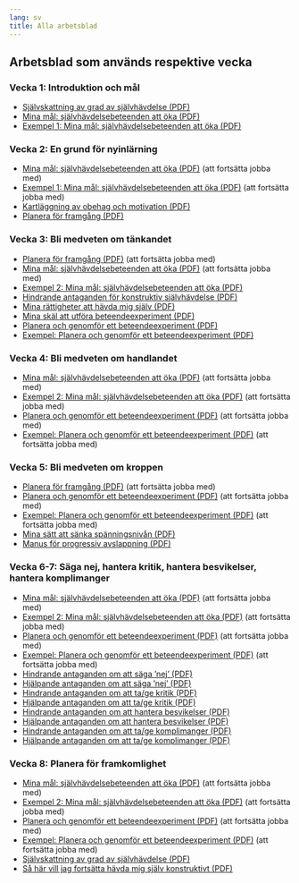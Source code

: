 ```yaml
---
lang: sv
title: Alla arbetsblad
---
```


## Arbetsblad som används respektive vecka

### Vecka 1: Introduktion och mål

  - [Självskattning av grad av självhävdelse (PDF)](forms/100respekt-skattning-situation-relation.pdf)
  - [Mina mål: självhävdelsebeteenden att öka (PDF)](forms/100respekt-SMARTa-mal.pdf)
  - [Exempel 1: Mina mål: självhävdelsebeteenden att öka (PDF)](forms/100respekt-exempel-1-SMARTa-mal.pdf)

### Vecka 2: En grund för nyinlärning

  - [Mina mål: självhävdelsebeteenden att öka (PDF)](forms/100respekt-SMARTa-mal.pdf) (att fortsätta jobba med)
  - [Exempel 1: Mina mål: självhävdelsebeteenden att öka (PDF)](forms/100respekt-exempel-1-SMARTa-mal.pdf) (att fortsätta jobba med)
  - [Kartläggning av obehag och motivation (PDF)](forms/100respekt-obehag-motivation-reflektion.pdf)
  - [Planera för framgång (PDF)](forms/100respekt-planera-traning.pdf)

### Vecka 3: Bli medveten om tänkandet

  - [Planera för framgång (PDF)](forms/100respekt-planera-traning.pdf) (att fortsätta jobba med)
  - [Mina mål: självhävdelsebeteenden att öka (PDF)](forms/100respekt-SMARTa-mal.pdf) (att fortsätta jobba med)
  - [Exempel 2: Mina mål: självhävdelsebeteenden att öka (PDF)](forms/100respekt-exempel-2-SMARTa-mal.pdf) 
  - [Hindrande antaganden för konstruktiv självhävdelse (PDF)](forms/100respekt-hindrande-antaganden-sjalvhavdelse.pdf)
  - [Mina rättigheter att hävda mig själv (PDF)](forms/100respekt-mina-rattigheter.pdf)
  - [Mina skäl att utföra beteendeexperiment (PDF)](forms/100respekt-mina-skal-beteendeexperiment.pdf)
  - [Planera och genomför ett beteendeexperiment (PDF)](forms/100respekt-beteendeexperiment.pdf)
  - [Exempel: Planera och genomför ett beteendeexperiment (PDF)](forms/100respekt-exempel-beteendeexperiment.pdf)

### Vecka 4: Bli medveten om handlandet

  - [Mina mål: självhävdelsebeteenden att öka (PDF)](forms/100respekt-SMARTa-mal.pdf) (att fortsätta jobba med)
  - [Exempel 2: Mina mål: självhävdelsebeteenden att öka (PDF)](forms/100respekt-exempel-2-SMARTa-mal.pdf) (att fortsätta jobba med)
  - [Planera och genomför ett beteendeexperiment (PDF)](forms/100respekt-beteendeexperiment.pdf) (att fortsätta jobba med)
  - [Exempel: Planera och genomför ett beteendeexperiment (PDF)](forms/100respekt-exempel-beteendeexperiment.pdf) (att fortsätta jobba med)

### Vecka 5: Bli medveten om kroppen

  - [Planera för framgång (PDF)](forms/100respekt-planera-traning.pdf) (att fortsätta jobba med)
  - [Planera och genomför ett beteendeexperiment (PDF)](forms/100respekt-beteendeexperiment.pdf) (att fortsätta jobba med)
  - [Exempel: Planera och genomför ett beteendeexperiment (PDF)](forms/100respekt-exempel-beteendeexperiment.pdf) (att fortsätta jobba med)
  - [Mina sätt att sänka spänningsnivån (PDF)](forms/100respekt-avslappningstekniker.pdf)
  - [Manus för progressiv avslappning (PDF)](forms/100respekt-manus-progressiv-avslappning.pdf)

### Vecka 6-7: Säga nej, hantera kritik, hantera besvikelser, hantera komplimanger

  - [Mina mål: självhävdelsebeteenden att öka (PDF)](forms/100respekt-SMARTa-mal.pdf) (att fortsätta jobba med)
  - [Exempel 2: Mina mål: självhävdelsebeteenden att öka (PDF)](forms/100respekt-exempel-2-SMARTa-mal.pdf) (att fortsätta jobba med)
  - [Planera och genomför ett beteendeexperiment (PDF)](forms/100respekt-beteendeexperiment.pdf) (att fortsätta jobba med)
  - [Exempel: Planera och genomför ett beteendeexperiment (PDF)](forms/100respekt-exempel-beteendeexperiment.pdf) (att fortsätta jobba med)
  - [Hindrande antaganden om att säga ’nej’ (PDF)](forms/100respekt-hindrande-antaganden-saga-nej.pdf)
  - [Hjälpande antaganden om att säga ’nej’ (PDF)](forms/100respekt-hjalpande-antaganden-saga-nej.pdf)
  - [Hindrande antaganden om att ta/ge kritik (PDF)](forms/100respekt-hindrande-antaganden-hantera-kritik.pdf)
  - [Hjälpande antaganden om att ta/ge kritik (PDF)](forms/100respekt-hjalpande-antaganden-hantera-kritik.pdf)
  - [Hindrande antaganden om att hantera besvikelser (PDF)](forms/100respekt-hindrande-antaganden-hantera-besvikelser.pdf)
  - [Hjälpande antaganden om att hantera besvikelser (PDF)](forms/100respekt-hjalpande-antaganden-hantera-besvikelser.pdf)
  - [Hindrande antaganden om att ta/ge komplimanger (PDF)](forms/100respekt-hindrande-antaganden-hantera-komplimanger.pdf)
  - [Hjälpande antaganden om att ta/ge komplimanger (PDF)](forms/100respekt-hjalpande-antaganden-hantera-komplimanger.pdf)

### Vecka 8: Planera för framkomlighet

  - [Mina mål: självhävdelsebeteenden att öka (PDF)](forms/100respekt-SMARTa-mal.pdf) (att fortsätta jobba med)
  - [Exempel 2: Mina mål: självhävdelsebeteenden att öka (PDF)](forms/100respekt-exempel-2-SMARTa-mal.pdf) (att fortsätta jobba med)
  - [Planera och genomför ett beteendeexperiment (PDF)](forms/100respekt-beteendeexperiment.pdf) (att fortsätta jobba med)
  - [Exempel: Planera och genomför ett beteendeexperiment (PDF)](forms/100respekt-exempel-beteendeexperiment.pdf) (att fortsätta jobba med)
  - [Självskattning av grad av självhävdelse (PDF)](forms/100respekt-skattning-situation-relation.pdf)
  - [Så här vill jag fortsätta hävda mig själv konstruktivt (PDF)](forms/100respekt-vidmakthallande-reflektion.pdf)

